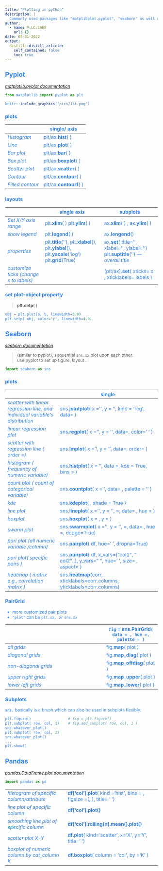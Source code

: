```yaml
---
title: "Plotting in python"
description: |
  Commonly used packages like "matplibplot.pyplot", "seaborn" as well as "pandas" all proffer plotting functions. A cheatsheet is needed to avoid confusion. 
author:
  - name: V.LC.LAKE
    url: {}
date: 05-31-2022
output:
  distill::distill_article:
    self_contained: false
    toc: true
---
```

<style>
#TOC {
  color: #00b2ca;
  font-family: Agency FB;
  font-size: 20px;
}
body{
  color: #3483eb;
}
</style>



## Pyplot

*[matplotlib.pyplot   documentation](https://matplotlib.org/stable/api/_as_gen/matplotlib.pyplot.html)*

```python
from matplotlib import pyplot as plt
```

```r
knitr::include_graphics("pics/1st.png")
```

### plots
|                  | **single/ axis**   |
|------------------|--------------------|
| _Histogram_      | plt/ax.**hist**( )     |
| _Line_           | plt/ax.**plot**( )     |
| _Bar plot_       | plt/ax.**bar**( )      |
| _Box plot_       | plt/ax.**boxplot**( )  |
| _Scatter plot_   | plt/ax.**scatter**( )  |
| _Contour_        | plt/ax.**contour**( )  |
| _Filled contour_ | plt/ax.**contourf**( ) |
### layouts

|                                                          | **single axis**                                                                           | **subplots**                                                                         |
|----------------------------------------------------------|-------------------------------------------------------------------------------------------|--------------------------------------------------------------------------------------|
| _Set X/Y axis range_                                     |     plt.**xlim**( )     plt.**ylim**( )                                                           |     ax.**xlim**( ) ,  ax.**ylim**( )                                                        |
| _show legend_                                            |     plt.**legend**( )                                                                          |     ax.**lengend**()                                                                     |
| _properties_                                             |     plt.**title**(''), plt.**xlabel**(), plt.**ylabel**(),   plt.**yscale**(‘log’)     plt.**grid**(True) |     ax.**set**( title='', xlabel='', ylabel='')     plt.**suptitle**('') _---overall   title_ |
| _customize ticks (change x to labels)_                   |                                                                                           | (plt/ax).**set**( xticks= x , xticklabels= labels )                                      |

### set plot-object property

> **plt.setp**( )

```python
obj = plt.plot(a, b, linewidth=5.0)
plt.setp( obj, color='r', linewidth=4.0)
```

## Seaborn

*[seaborn documentation](https://seaborn.pydata.org/index.html)*

> (similar to pyplot), sequential `sns.xx` plot upon each other.    
   use pyplot to set up figure, layout . 


```python
import seaborn as sns
```
### plots

|                                                                               | **single**                                                                                                                                     |
|-------------------------------------------------------------------------------|------------------------------------------------------------------------------------------------------------------------------------------------------|
| _scatter with linear regression line, and individual variable’s distribution_ |   sns.**jointplot**( x =’’, y = '', kind = 'reg', data= )                                                                                       |
| _linear regression plot_                                                      |     sns.**regplot**( x =’’, y = '', data=, color=' ' )                                                                                                   |
| _scatter with regression line ( order =)_                                     |     sns.**lmplot**( x =’’, y = '', data=, order=   )                                                                                                     |
| _histogram ( frequency of numeric variable)_                                  |     sns.**histplot**( x = '', data =, kde = True, bins = )                                                                                               |
| _count plot ( count of categorical variable)_                                 |     sns.**countplot**( x =’’, data= ,   palette = ‘’ )                                                                                                   |
| _kde_                                                                         |     sns.**kdeplot**(  ,  shade = True )                                                                                                                  |
| _line plot_                                                                   |     sns.**lineplot**(  x =’’, y = '', =, data= , hue = )                                                                                                 |
| _boxplot_                                                                     |     sns.**boxplot**(  x =  , y =   )                                                                                                                     |
| _swarm plot_                                                                  |     sns.**swarmplot**( x =’’, y = '', =, data= , hue =, dodge=True)                                                                                      |
| _pari plot (all numeric variable /column)_                                    |     sns.**pairplot**( df, hue=’ ’, dropna=True)                                                                                                          |
| _pari plot( specific pairs )_                                                 |     sns.**pairplot**( df, x_vars=["col1 ",   " col2"..],  y_vars=" ", hue=’ ’,                                                      size= , aspect= )    |
| _heatmap ( matrix e.g., correlation matrix )_                                 |     sns.**heatmap**(corr, xticklabels=corr.columns,                                     yticklabels=corr.columns)                                        |

### PairGrid

- more customized pair plots     
- `"plot"` can be `plt.xx`*`, or `* `sns.xx`   

|                         |`fig` = **sns.PairGrid**`( data = , hue =,  palette = )`          | 
|-----------------------------------------------------------|--------------------------------|
| _all grids_             |     fig.**map**( plot )            |
| _diagonal grids_        |     fig.**map_diag**( plot )       |
| _non-diagonal grids_    |     fig.**map_offdiag**( plot )    |
| _upper right grids_     |     fig.**map_upper**( plot )      |
| _lower left grids_      |     fig.**map_lower**( plot )      |

### Subplots

**`sns.`** basically is a brush which can also be used in subplots flexibly.

```python
plt.figure()                 # fig = plt.figure()         
plt.subplot( row, col, 1)    # fig.add_subplot( row, col, 1 )
sns.whatever_plot()
plt.subplot( row, col, 2)
sns.whatever_plot()
...
plt.show()
```


## Pandas

*[pandas.DataFrame.plot   documentation](https://pandas.pydata.org/docs/reference/api/pandas.DataFrame.plot.html)*

```python
import pandas as pd
```

|                                               |                                                                       |
|-----------------------------------------------|-----------------------------------------------------------------------|
| _histogram of specific column/attribute_      | **df['col'].plot**( kind ='hist', bins = , figsize =(, ), title= ' ') |
| _line plot of specific column_                | **df['col'].plot()**                                                  |
| _smoothing line plot of specific column_      | **df['col'].rolling(n).mean().plot()**                             |
| _scatter plot X-Y_                            | **df.plot**( kind='scatter', x='X', y='Y', title=' ')                  |
| _boxplot of numeric column by cat_column K_  | **df.boxplot**( column = 'col', by ='K' )                             |



